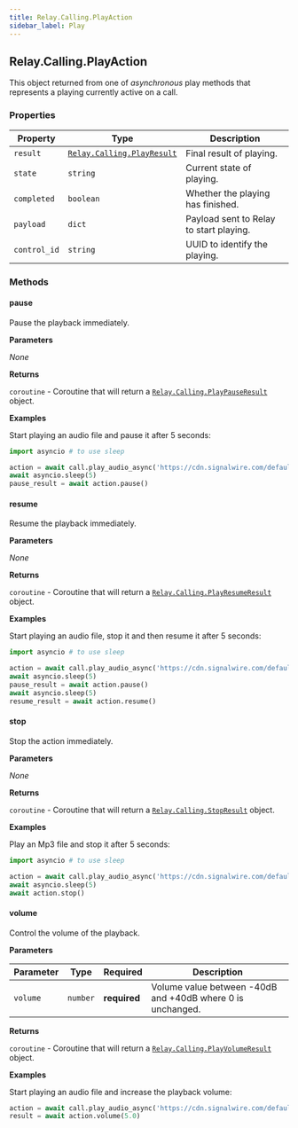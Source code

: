 ```yaml
---
title: Relay.Calling.PlayAction
sidebar_label: Play
---
```


[relay-calling-playresult]: /sdks/reference/realtime-sdk/v2/sdks/python/calling/results/play-result
[relay-calling-playpauseresult]: /sdks/reference/realtime-sdk/v2/sdks/python/calling/results/play-pause-result
[relay-calling-playresumeresult]: /sdks/reference/realtime-sdk/v2/sdks/python/calling/results/play-resume-result
[relay-calling-stopresult]: /sdks/reference/realtime-sdk/v2/sdks/python/calling/results/stop-result
[relay-calling-playvolumeresult]: /sdks/reference/realtime-sdk/v2/sdks/python/calling/results/play-volume-result

## Relay.Calling.PlayAction

This object returned from one of _asynchronous_ play methods that represents a playing currently active on a call.

### Properties

| Property | Type | Description |
| -------- | ---- | ----------- |
| `result` | [`Relay.Calling.PlayResult`][relay-calling-playresult] | Final result of playing. |
| `state` | `string` | Current state of playing. |
| `completed` | `boolean` | Whether the playing has finished. |
| `payload` | `dict` | Payload sent to Relay to start playing. |
| `control_id` | `string` | UUID to identify the playing. |

### Methods

#### pause

Pause the playback immediately.

**Parameters**

_None_

**Returns**

`coroutine` - Coroutine that will return a [`Relay.Calling.PlayPauseResult`][relay-calling-playpauseresult] object.

**Examples**

Start playing an audio file and pause it after 5 seconds:

```python
import asyncio # to use sleep

action = await call.play_audio_async('https://cdn.signalwire.com/default-music/welcome.mp3')
await asyncio.sleep(5)
pause_result = await action.pause()
```

#### resume

Resume the playback immediately.

**Parameters**

_None_

**Returns**

`coroutine` - Coroutine that will return a [`Relay.Calling.PlayResumeResult`][relay-calling-playresumeresult] object.

**Examples**

Start playing an audio file, stop it and then resume it after 5 seconds:

```python
import asyncio # to use sleep

action = await call.play_audio_async('https://cdn.signalwire.com/default-music/welcome.mp3')
await asyncio.sleep(5)
pause_result = await action.pause()
await asyncio.sleep(5)
resume_result = await action.resume()
```

#### stop

Stop the action immediately.

**Parameters**

_None_

**Returns**

`coroutine` - Coroutine that will return a [`Relay.Calling.StopResult`][relay-calling-stopresult] object.

**Examples**

Play an Mp3 file and stop it after 5 seconds:

```python
import asyncio # to use sleep

action = await call.play_audio_async('https://cdn.signalwire.com/default-music/welcome.mp3')
await asyncio.sleep(5)
await action.stop()
```

#### volume

Control the volume of the playback.

**Parameters**

| Parameter | Type | Required | Description |
| --------- | ---- | -------- | ----------- |
| `volume` | `number` | **required** | Volume value between -40dB and +40dB where 0 is unchanged. |

**Returns**

`coroutine` - Coroutine that will return a [`Relay.Calling.PlayVolumeResult`][relay-calling-playvolumeresult] object.

**Examples**

Start playing an audio file and increase the playback volume:

```python
action = await call.play_audio_async('https://cdn.signalwire.com/default-music/welcome.mp3')
result = await action.volume(5.0)
```